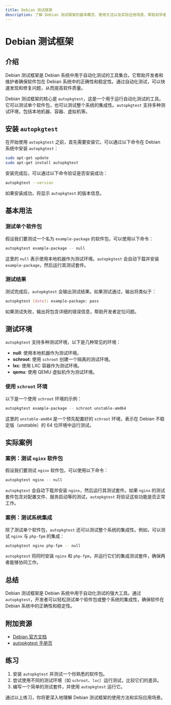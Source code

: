 ```yaml
---
title: Debian 测试框架
description: 了解 Debian 测试框架的基本概念、使用方法以及实际应用场景，帮助初学者掌握如何在 Debian 系统中进行软件测试。
---
```


# Debian 测试框架

## 介绍

Debian 测试框架是 Debian 系统中用于自动化测试的工具集合。它帮助开发者和维护者确保软件包在 Debian 系统中的正确性和稳定性。通过自动化测试，可以快速发现和修复问题，从而提高软件质量。

Debian 测试框架的核心是 `autopkgtest`，这是一个用于运行自动化测试的工具。它可以测试单个软件包，也可以测试整个系统的集成性。`autopkgtest` 支持多种测试环境，包括本地机器、容器、虚拟机等。

## 安装 `autopkgtest`

在开始使用 `autopkgtest` 之前，首先需要安装它。可以通过以下命令在 Debian 系统中安装 `autopkgtest`：

```bash
sudo apt-get update
sudo apt-get install autopkgtest
```

安装完成后，可以通过以下命令验证是否安装成功：

```bash
autopkgtest --version
```

如果安装成功，将显示 `autopkgtest` 的版本信息。

## 基本用法

### 测试单个软件包

假设我们要测试一个名为 `example-package` 的软件包，可以使用以下命令：

```bash
autopkgtest example-package -- null
```

这里的 `null` 表示使用本地机器作为测试环境。`autopkgtest` 会自动下载并安装 `example-package`，然后运行其测试套件。

### 测试结果

测试完成后，`autopkgtest` 会输出测试结果。如果测试通过，输出将类似于：

```bash
autopkgtest [date]: example-package: pass
```

如果测试失败，输出将包含详细的错误信息，帮助开发者定位问题。

## 测试环境

`autopkgtest` 支持多种测试环境，以下是几种常见的环境：

- **null**: 使用本地机器作为测试环境。
- **schroot**: 使用 `schroot` 创建一个隔离的测试环境。
- **lxc**: 使用 LXC 容器作为测试环境。
- **qemu**: 使用 QEMU 虚拟机作为测试环境。

### 使用 `schroot` 环境

以下是一个使用 `schroot` 环境的示例：

```bash
autopkgtest example-package -- schroot unstable-amd64
```

这里的 `unstable-amd64` 是一个预先配置好的 `schroot` 环境，表示在 Debian 不稳定版（unstable）的 64 位环境中运行测试。

## 实际案例

### 案例：测试 `nginx` 软件包

假设我们要测试 `nginx` 软件包，可以使用以下命令：

```bash
autopkgtest nginx -- null
```

`autopkgtest` 会自动下载并安装 `nginx`，然后运行其测试套件。如果 `nginx` 的测试套件包含对配置文件、服务启动等的测试，`autopkgtest` 将验证这些功能是否正常工作。

### 案例：测试系统集成

除了测试单个软件包，`autopkgtest` 还可以测试整个系统的集成性。例如，可以测试 `nginx` 与 `php-fpm` 的集成：

```bash
autopkgtest nginx php-fpm -- null
```

`autopkgtest` 将同时安装 `nginx` 和 `php-fpm`，并运行它们的集成测试套件，确保两者能够协同工作。

## 总结

Debian 测试框架是 Debian 系统中用于自动化测试的强大工具。通过 `autopkgtest`，开发者可以轻松测试单个软件包或整个系统的集成性，确保软件在 Debian 系统中的正确性和稳定性。

## 附加资源

- [Debian 官方文档](https://wiki.debian.org/Teams/Autopkgtest)
- [autopkgtest 手册页](https://manpages.debian.org/testing/autopkgtest/autopkgtest.1.en.html)

## 练习

1. 安装 `autopkgtest` 并测试一个你熟悉的软件包。
2. 尝试使用不同的测试环境（如 `schroot`、`lxc`）运行测试，比较它们的差异。
3. 编写一个简单的测试套件，并使用 `autopkgtest` 运行它。

通过以上练习，你将更深入地理解 Debian 测试框架的使用方法和实际应用场景。